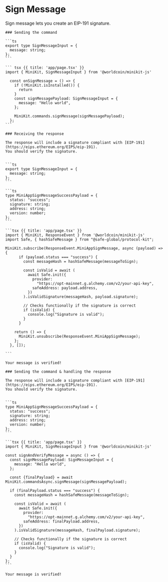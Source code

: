     
# Sign Message

Sign message lets you create an EIP-191 signature.

<Tabs>
	<TabItem label="Event listeners">

    ### Sending the command

    ```ts
    export type SignMessageInput = {
      message: string;
    };
    ```

    ``` tsx {{ title: 'app/page.tsx' }}
    import { MiniKit, SignMessageInput } from '@worldcoin/minikit-js'

      const onSignMessage = () => {
        if (!MiniKit.isInstalled()) {
          return
        }
        const signMessagePayload: SignMessageInput = {
          message: "Hello world",
        };

        MiniKit.commands.signMessage(signMessagePayload);
      };
    ```

    ### Receiving the response

    The response will include a signature compliant with [EIP-191](https://eips.ethereum.org/EIPS/eip-191).
    You should verify the signature.


    ```ts
    export type SignMessageInput = {
      message: string;
    };
    ```

    ```ts
    type MiniAppSignMessageSuccessPayload = {
      status: "success";
      signature: string;
      address: string;
      version: number;
    };
    ```

    ```tsx {{ title: 'app/page.tsx' }}
    import { MiniKit, ResponseEvent } from '@worldcoin/minikit-js'
    import Safe, { hashSafeMessage } from "@safe-global/protocol-kit";

    MiniKit.subscribe(ResponseEvent.MiniAppSignMessage, async (payload) => {
          if (payload.status === "success") {
            const messageHash = hashSafeMessage(messageToSign);

            const isValid = await (
              await Safe.init({
                provider:
                  "https://opt-mainnet.g.alchemy.com/v2/your-api-key",
                safeAddress: payload.address,
              })
            ).isValidSignature(messageHash, payload.signature);

            // Checks functionally if the signature is correct
            if (isValid) {
              console.log("Signature is valid");
            }
          }

        return () => {
          MiniKit.unsubscribe(ResponseEvent.MiniAppSignMessage);
        };
      }, []);

    ```

    Your message is verified!

  </TabItem>
  <TabItem label="Async handlers">

    ### Sending the command & handling the response

    The response will include a signature compliant with [EIP-191](https://eips.ethereum.org/EIPS/eip-191).
    You should verify the signature.


    ```ts
    type MiniAppSignMessageSuccessPayload = {
      status: "success";
      signature: string;
      address: string;
      version: number;
    };
    ```

    ```tsx {{ title: 'app/page.tsx' }}
    import { MiniKit, SignMessageInput } from '@worldcoin/minikit-js'

    const signAndVerifyMessage = async () => {
      const signMessagePayload: SignMessageInput = {
        message: "Hello world",
      };

      const {finalPayload} = await MiniKit.commandsAsync.signMessage(signMessagePayload);

      if (finalPayload.status === "success") {
        const messageHash = hashSafeMessage(messageToSign);

        const isValid = await (
          await Safe.init({
            provider:
              "https://opt-mainnet.g.alchemy.com/v2/your-api-key",
            safeAddress: finalPayload.address,
          })
        ).isValidSignature(messageHash, finalPayload.signature);

        // Checks functionally if the signature is correct
        if (isValid) {
          console.log("Signature is valid");
        }
      }
    };
    ```

    Your message is verified!

  </TabItem>

</Tabs>
